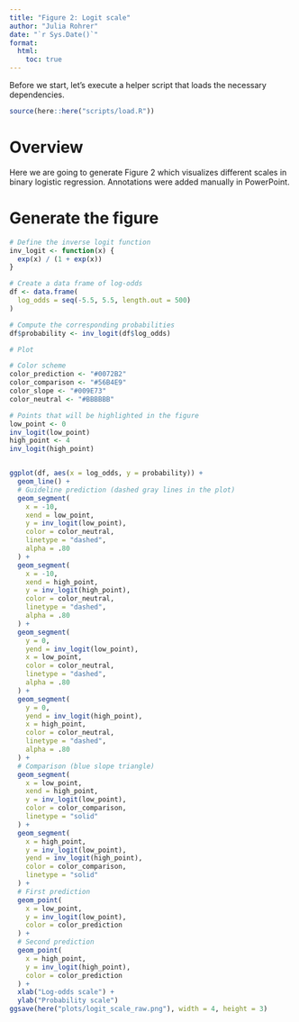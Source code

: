 ```yaml
---
title: "Figure 2: Logit scale"
author: "Julia Rohrer"
date: "`r Sys.Date()`"
format: 
  html:
    toc: true
---
```


Before we start, let's execute a helper script that loads the necessary dependencies.

```r
source(here::here("scripts/load.R"))
```

# Overview

Here we are going to generate Figure 2 which visualizes different scales in binary logistic regression.
Annotations were added manually in PowerPoint.

# Generate the figure

```r

# Define the inverse logit function
inv_logit <- function(x) {
  exp(x) / (1 + exp(x))
}

# Create a data frame of log-odds
df <- data.frame(
  log_odds = seq(-5.5, 5.5, length.out = 500)
)

# Compute the corresponding probabilities
df$probability <- inv_logit(df$log_odds)

# Plot

# Color scheme
color_prediction <- "#0072B2"
color_comparison <- "#56B4E9"
color_slope <- "#009E73"
color_neutral <- "#BBBBBB"

# Points that will be highlighted in the figure
low_point <- 0
inv_logit(low_point)
high_point <- 4
inv_logit(high_point)


ggplot(df, aes(x = log_odds, y = probability)) +
  geom_line() +
  # Guideline prediction (dashed gray lines in the plot)
  geom_segment(
    x = -10,
    xend = low_point,
    y = inv_logit(low_point),
    color = color_neutral,
    linetype = "dashed",
    alpha = .80
  ) +
  geom_segment(
    x = -10,
    xend = high_point,
    y = inv_logit(high_point),
    color = color_neutral,
    linetype = "dashed",
    alpha = .80
  ) +
  geom_segment(
    y = 0,
    yend = inv_logit(low_point),
    x = low_point,
    color = color_neutral,
    linetype = "dashed",
    alpha = .80
  ) +
  geom_segment(
    y = 0,
    yend = inv_logit(high_point),
    x = high_point,
    color = color_neutral,
    linetype = "dashed",
    alpha = .80
  ) +
  # Comparison (blue slope triangle)
  geom_segment(
    x = low_point,
    xend = high_point,
    y = inv_logit(low_point),
    color = color_comparison,
    linetype = "solid"
  ) +
  geom_segment(
    x = high_point,
    y = inv_logit(low_point),
    yend = inv_logit(high_point),
    color = color_comparison,
    linetype = "solid"
  ) +
  # First prediction
  geom_point(
    x = low_point,
    y = inv_logit(low_point),
    color = color_prediction
  ) +
  # Second prediction
  geom_point(
    x = high_point,
    y = inv_logit(high_point),
    color = color_prediction
  ) +
  xlab("Log-odds scale") +
  ylab("Probability scale")
ggsave(here("plots/logit_scale_raw.png"), width = 4, height = 3)

```



